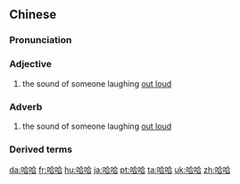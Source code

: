 ==Chinese==
{{zh-forms}}

===Pronunciation===
{{zh-pron
|m=hāhā
|ma=zh-hāhā.ogg
|mn=ha-ha
|c=haa1 haa1
|cat=a,adv
}}

===Adjective===
{{zh-adj}}

# {{lb|zh|onomatopoeia}} the sound of someone laughing [[out loud]]
#: {{zh-x|哈哈鏡|'''funny''' mirror}}

===Adverb===
{{zh-adv}}

# {{lb|zh|onomatopoeia}} the sound of someone laughing [[out loud]]
#: {{zh-x|哈哈 笑|to laugh '''out loud'''}}
#: {{zh-x|哈哈 笑|tr='''ha-ha'''-chhiò|to laugh '''out loud'''|TW}}

===Derived terms===
{{zh-der|忙哈哈|唏唏哈哈|哈哈鏡|哈哈大笑|嘻嘻哈哈|哈哈笑|哈哈兒|打哈哈|笑哈哈|苦哈哈|赤赤哈哈}}

[[da:哈哈]]
[[fr:哈哈]]
[[hu:哈哈]]
[[ja:哈哈]]
[[pt:哈哈]]
[[ta:哈哈]]
[[uk:哈哈]]
[[zh:哈哈]]
